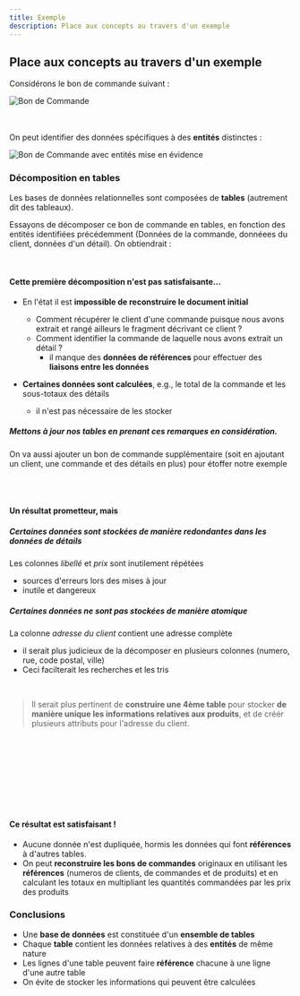 ```yaml
---
title: Exemple
description: Place aux concepts au travers d'un exemple
---
```



<Slide>

## Place aux concepts au travers d'un exemple

</Slide>
<Slide>

Considérons le bon de commande suivant :

<Image src={BonDeCommande} alt="Bon de Commande" />

</Slide>

<br />
<br />
<br />

<Slide>

On peut identifier des données spécifiques à des **entités** distinctes :

<Image
  src={BonDeCommande2}
  alt="Bon de Commande avec entités mise en évidence"
/>

</Slide>
<Slide>

### Décomposition en tables

Les bases de données relationnelles sont composées de **tables** (autrement dit des tableaux).

Essayons de décomposer ce bon de commande en tables, en fonction des entités identifiées précédemment (Données de la commande, donnéees du client, données d'un détail).
On obtiendrait :

</Slide>
<Slide>


<Table
  title="Clients"
  headers={["numero", "nom", "adresse"]}
  rows={[
    ["2", "Vincent Bouvier", "53, rue Emmanuelle Monnier 02510 Lombard-sur-Leleu"],
  ]}
/>

<Table
  title="Commandes"
  headers={["numero", "date", "total"]}
  rows={[["5", "29/07/2024", "€166.00"]]}
/>

<Table
  title="Détails"
  headers={["numero produit", "intitulé", "prix", "quantité", "sous-total"]}
  rows={[
    ["1", "T-shirt", "€42.00", "2", "€84.00"],
    ["3", "Chaussures", "€46.00", "1", "€46.00"],
    ["4", "Casquette", "€18.00", "2", "€36.00"],
  ]}
/>

</Slide>
<Slide>

#### Cette première décomposition n'est pas satisfaisante...

</Slide>
<Slide>

* En l'état il est **impossible de reconstruire le document initial**

  * Comment récupérer le client d'une commande puisque nous avons extrait et rangé ailleurs le fragment décrivant ce client ?
  * Comment identifier la commande de laquelle nous avons extrait un détail ?
    - il manque des **données de références** pour effectuer des **liaisons entre les données**

* **Certaines données sont calculées**, e.g., le total de la commande et les sous-totaux des détails
  - il n'est pas nécessaire de les stocker

</Slide>
<Slide>

##### Mettons à jour nos tables en prenant ces remarques en considération.

On va aussi ajouter un bon de commande supplémentaire (soit en ajoutant un client, une commande et des détails en plus) pour étoffer notre exemple

</Slide>
<Slide>

<Table
  title="Clients"
  headers={["numero", "nom", "adresse"]}
  rows={[
    ["2", "Vincent Bouvier", "53, rue Emmanuelle Monnier 02510 Lombard-sur-Leleu"],
    ["1", "Marie Dupont", "12, rue de la Paix 75000 Paris"],
  ]}
/>

<Table
  title="Commandes"
  headers={["numero", "date", "numero client"]}
  rows={[
    ["5", "29/07/2024", "2"],
    ["2", "08/09/2024", "1"],
  ]}
/>

<Table
  title="Détails"
  headers={["numero commande", "numero produit", "nom produit", "prix", "quantité"]}
  rows={[
    ["5", "1", "T-shirt", "€42.00", "2"],
    ["5", "3", "Chaussures", "€46.00", "1"],
    ["5", "4", "Casquette", "€18.00", "2"],
    ["2", "3", "Chaussures", "€46.00", "1"],
    ["2", "4", "Casquette", "€18.00", "3"],
    ["2", "5", "Sac à dos", "€48.00", "3"],
  ]}
/>

</Slide>
<Slide>

#### Un résultat prometteur, mais

##### Certaines données sont stockées de manière **redondantes** dans les données de **détails**
Les colonnes _libellé_ et _prix_ sont inutilement répétées
* sources d'erreurs lors des mises à jour
* inutile et dangereux

##### Certaines données ne sont pas stockées de manière atomique
La colonne _adresse du client_ contient une adresse complète
* il serait plus judicieux de la décomposer en plusieurs colonnes (numero, rue, code postal, ville)
* Ceci facilterait les recherches et les tris

<br/>

> Il serait plus pertinent de **construire une 4ème table** pour stocker **de manière unique les informations relatives aux produits**, et de créér plusieurs attributs pour l'adresse du client.

</Slide>

<br/><br/><br/>

<Slide>


<div style=" display: flex; flex-wrap: wrap; gap: 10%; align-items: flex-start; max-width: 100%;">

<Table
  title="Commandes"
  headers={["numero", "date", "numero client"]}
  rows={[
    ["5", "29/07/2024", "2"],
    ["2", "08/09/2024", "1"],
  ]}
  caption="Données des commandes"
/>

<Table
  title="Clients"
  headers={["numero", "nom", "rue", "code postal", "ville"]}
  rows={[
    ["2", "Vincent Bouvier", "53, rue Emmanuelle Monnier", "02510", "Lombard-sur-Leleu"],
    ["1", "Marie Dupont", "12, rue de la Paix", "75000", "Paris"],
  ]}
  caption="Données des clients"
/>

<Table
  title="Détails"
  headers={["numero commande", "numero produit", "quantité"]}
  rows={[
    ["5", "1", "2"],
    ["5", "3", "1"],
    ["5", "4", "2"],
    ["2", "3", "1"],
    ["2", "4", "3"],
    ["2", "5", "3"],
  ]}
  caption="Données des détails des commandes"
/>

<Table
  title="Produits"
  headers={["numero", "nom", "prix"]}
  rows={[
    ["1", "T-shirt", "€42.00"],
    ["3", "Chaussures", "€46.00"],
    ["4", "Casquette", "€18.00"],
    ["5", "Sac à dos", "€48.00"],
  ]}
  caption="Données des produits"
/>

</div>

</Slide>
<Slide>

#### Ce résultat est satisfaisant !

* Aucune donnée n'est dupliquée, hormis les données qui font **références** à d'autres tables.
* On peut **reconstruire les bons de commandes** originaux en utilisant les **références** (numeros de clients, de commandes et de produits) et en calculant les totaux en multipliant les quantités commandées par les prix des produits

</Slide>
<Slide>

### Conclusions

* Une **base de données** est constituée d'un **ensemble de tables**
* Chaque **table** contient les données relatives à des **entités** de même nature
* Les lignes d'une table peuvent faire **référence** chacune à une ligne d'une autre table
* On évite de stocker les informations qui peuvent être calculées

</Slide>
